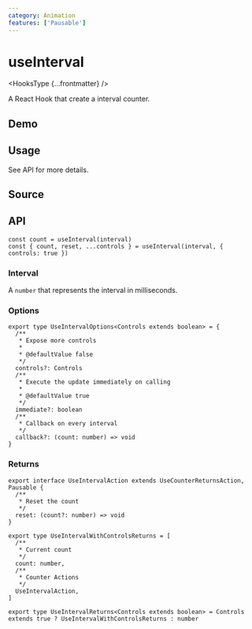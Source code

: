 ```yaml
---
category: Animation
features: ['Pausable']
---
```


# useInterval


<HooksType {...frontmatter} />

A React Hook that create a interval counter.

## Demo


<App />

## Usage

See API for more details.

## Source


<Source />

## API

```tsx
const count = useInterval(interval)
const { count, reset, ...controls } = useInterval(interval, { controls: true })
```

### Interval

A `number` that represents the interval in milliseconds.

### Options

```tsx
export type UseIntervalOptions<Controls extends boolean> = {
  /**
   * Expose more controls
   *
   * @defaultValue false
   */
  controls?: Controls
  /**
   * Execute the update immediately on calling
   *
   * @defaultValue true
   */
  immediate?: boolean
  /**
   * Callback on every interval
   */
  callback?: (count: number) => void
}
```

### Returns


<Tip type="pausable" />

```tsx
export interface UseIntervalAction extends UseCounterReturnsAction, Pausable {
  /**
   * Reset the count
   */
  reset: (count?: number) => void
}

export type UseIntervalWithControlsReturns = [
  /**
   * Current count
   */
  count: number,
  /**
   * Counter Actions
   */
  UseIntervalAction,
]

export type UseIntervalReturns<Controls extends boolean> = Controls extends true ? UseIntervalWithControlsReturns : number
```
